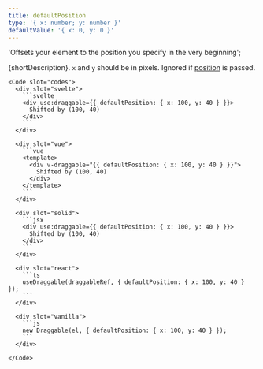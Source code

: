 ```yaml
---
title: defaultPosition
type: '{ x: number; y: number }'
defaultValue: '{ x: 0, y: 0 }'
---
```




  'Offsets your element to the position you specify in the very beginning';

{shortDescription}. `x` and `y` should be in pixels. Ignored if [position](#position) is passed.

<Examples client:load>
  <Example>
    <DefaultPositionExample client:visible slot="demo" />

    <Code slot="codes">
      <div slot="svelte">
        ```svelte
        <div use:draggable={{ defaultPosition: { x: 100, y: 40 } }}>
          Shifted by (100, 40)
        </div>
        ```
      </div>

      <div slot="vue">
        ```vue
        <template>
          <div v-draggable="{{ defaultPosition: { x: 100, y: 40 } }}">
            Shifted by (100, 40)
          </div>
        </template>
        ```
      </div>

      <div slot="solid">
        ```jsx
        <div use:draggable={{ defaultPosition: { x: 100, y: 40 } }}>
          Shifted by (100, 40)
        </div>
        ```
      </div>

      <div slot="react">
        ```ts
        useDraggable(draggableRef, { defaultPosition: { x: 100, y: 40 } });
        ```
      </div>

      <div slot="vanilla">
        ```js
        new Draggable(el, { defaultPosition: { x: 100, y: 40 } });
        ```
      </div>

    </Code>

  </Example>
</Examples>
